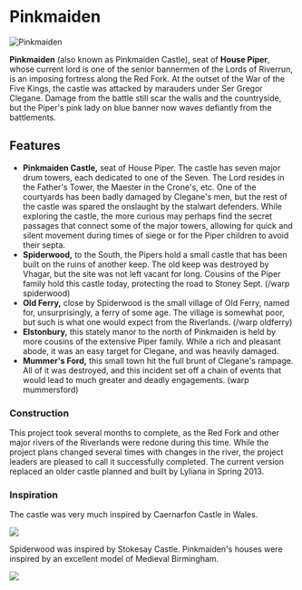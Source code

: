 

# Pinkmaiden

<Image src="https://cdn.sanity.io/images/1as7cn02/production/b25924c8d2d364b4e653f5fb0c04c176c56174c0-1280x720.png?w=976&h=350&fit=crop&crop=center&auto=format" alt="Pinkmaiden" width={976} height={350}  />

<ProjectDetails
  floatRight
  region="Riverlands"
  house="House Piper"
  type="Castle"
  status="Completed"
  warp="/warp pinkmaiden"
  projectLead="tsarkaiser84, Veggie"
  dateStarted="June 18, 2015"
  dateCompleted="June 18, 2015"
/>

**Pinkmaiden** (also known as Pinkmaiden Castle), seat of **House Piper**, whose current lord is one of the senior bannermen of the Lords of Riverrun, is an imposing fortress along the Red Fork. At the outset of the War of the Five Kings, the castle was attacked by marauders under Ser Gregor Clegane. Damage from the battle still scar the walls and the countryside, but the Piper's pink lady on blue banner now waves defiantly from the battlements.

## Features

* **Pinkmaiden Castle,** seat of House Piper. The castle has seven major drum towers, each dedicated to one of the Seven. The Lord resides in the Father's Tower, the Maester in the Crone's, etc. One of the courtyards has been badly damaged by Clegane's men, but the rest of the castle was spared the onslaught by the stalwart defenders. While exploring the castle, the more curious may perhaps find the secret passages that connect some of the major towers, allowing for quick and silent movement during times of siege or for the Piper children to avoid their septa.
* **Spiderwood,** to the South, the Pipers hold a small castle that has been built on the ruins of another keep. The old keep was destroyed by Vhagar, but the site was not left vacant for long. Cousins of the Piper family hold this castle today, protecting the road to Stoney Sept. (/warp spiderwood)
* **Old Ferry,** close by Spiderwood is the small village of Old Ferry, named for, unsurprisingly, a ferry of some age. The village is somewhat poor, but such is what one would expect from the Riverlands. (/warp oldferry)
* **Elstonbury,** this stately manor to the north of Pinkmaiden is held by more cousins of the extensive Piper family. While a rich and pleasant abode, it was an easy target for Clegane, and was heavily damaged.
* **Mummer's Ford,** this small town hit the full brunt of Clegane's rampage. All of it was destroyed, and this incident set off a chain of events that would lead to much greater and deadly engagements. (warp mummersford)

### Construction

This project took several months to complete, as the Red Fork and other major rivers of the Riverlands were redone during this time. While the project plans changed several times with changes in the river, the project leaders are pleased to call it successfully completed. The current version replaced an older castle planned and built by Lyliana in Spring 2013.

### Inspiration

The castle was very much inspired by Caernarfon Castle in Wales.


![](https://cdn.sanity.io/images/1as7cn02/production/6f5b688c4328a7497ec68fcd2250b2197e2d0d01-770x450.jpg)

Spiderwood was inspired by Stokesay Castle. Pinkmaiden's houses were inspired by an excellent model of Medieval Birmingham.


![](https://cdn.sanity.io/images/1as7cn02/production/f0e7e18b5bcf94237ff08b5a91e355062c04a02b-800x599.jpg)